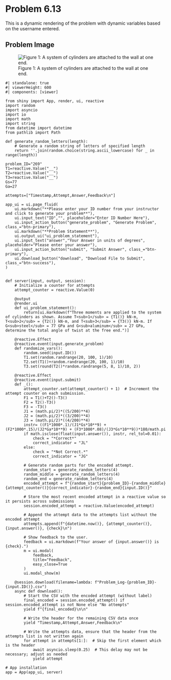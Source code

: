 # Problem 6.13 {.unnumbered}

This is a dynamic rendering of the problem with dynamic variables based on the username entered. 

## Problem Image

![Figure 1: A system of cylinders are attached to the wall at one end.  ](images/269.png){fig-alt="A system of cylinders are attached to the wall at one end. The first torque is applied at the connection of the cylidner attached to the wall made of steel with the cylinder made of aluminum. The second torque is applied at the connection between the cylinder made of aluminum and the second cylinder made of steel. The third torque is applied at the free end. The first cyliner has length 10 cm and diamter 5 cm. The second cyliner has length 15 cm and diamter  3 cm. The third cyliner has length 8 cm and diamter 4 cm."}

```shinylive-python
#| standalone: true
#| viewerHeight: 600
#| components: [viewer]

from shiny import App, render, ui, reactive
import random
import asyncio
import io
import math
import string
from datetime import datetime
from pathlib import Path

def generate_random_letters(length):
    # Generate a random string of letters of specified length
    return ''.join(random.choice(string.ascii_lowercase) for _ in range(length)) 

problem_ID="269"
T1=reactive.Value("__")
T2=reactive.Value("__")
T3=reactive.Value("__")
Gs=77
Ga=27

attempts=["Timestamp,Attempt,Answer,Feedback\n"]

app_ui = ui.page_fluid(
    ui.markdown("**Please enter your ID number from your instructor and click to generate your problem**"),
    ui.input_text("ID","", placeholder="Enter ID Number Here"),
    ui.input_action_button("generate_problem", "Generate Problem", class_="btn-primary"),
    ui.markdown("**Problem Statement**"),
    ui.output_ui("ui_problem_statement"),
    ui.input_text("answer","Your Answer in units of degrees", placeholder="Please enter your answer"),
    ui.input_action_button("submit", "Submit Answer", class_="btn-primary"),
    ui.download_button("download", "Download File to Submit", class_="btn-success"),
)


def server(input, output, session):
    # Initialize a counter for attempts
    attempt_counter = reactive.Value(0)

    @output
    @render.ui
    def ui_problem_statement():
        return[ui.markdown(f"Three moments are applied to the system of cylinders as shown. Assume T<sub>1</sub> = {T1()} kN-m, T<sub>2</sub> = {T2()} kN-m, and T<sub>3</sub> = {T3()} kN-m. If G<sub>steel</sub> = 77 GPa and G<sub>aluminum</sub> = 27 GPa, determine the total angle of twist at the free end.")]
    
    @reactive.Effect
    @reactive.event(input.generate_problem)
    def randomize_vars():
        random.seed(input.ID())
        T1.set(random.randrange(20, 100, 1)/10)
        T2.set(T1()+random.randrange(20, 100, 1)/10)
        T3.set(round(T2()*random.randrange(5, 8, 1)/10, 2))
        
    @reactive.Effect
    @reactive.event(input.submit)
    def _():
        attempt_counter.set(attempt_counter() + 1)  # Increment the attempt counter on each submission.
        F1 = T1()+T2()-T3()
        F2 = T2()-T3()
        F3 = -T3()
        J1 = (math.pi/2)*((5/200)**4)
        J2 = (math.pi/2)*((3/200)**4)
        J3 = (math.pi/2)*((4/200)**4)
        instr= ((F1*1000*.1)/(J1*Gs*10**9) + (F2*1000*.15)/(J2*Ga*10**9) + (F3*1000*.08)/(J3*Gs*10**9))*180/math.pi
        if math.isclose(float(input.answer()), instr, rel_tol=0.01):
            check = "*Correct*"
            correct_indicator = "JL"
        else:
            check = "*Not Correct.*"
            correct_indicator = "JG"

        # Generate random parts for the encoded attempt.
        random_start = generate_random_letters(4)
        random_middle = generate_random_letters(4)
        random_end = generate_random_letters(4)
        encoded_attempt = f"{random_start}{problem_ID}-{random_middle}{attempt_counter()}{correct_indicator}-{random_end}{input.ID()}"

        # Store the most recent encoded attempt in a reactive value so it persists across submissions
        session.encoded_attempt = reactive.Value(encoded_attempt)

        # Append the attempt data to the attempts list without the encoded attempt
        attempts.append(f"{datetime.now()}, {attempt_counter()}, {input.answer()}, {check}\n")

        # Show feedback to the user.
        feedback = ui.markdown(f"Your answer of {input.answer()} is {check}.")
        m = ui.modal(
            feedback,
            title="Feedback",
            easy_close=True
        )
        ui.modal_show(m)

    @session.download(filename=lambda: f"Problem_Log-{problem_ID}-{input.ID()}.csv")
    async def download():
        # Start the CSV with the encoded attempt (without label)
        final_encoded = session.encoded_attempt() if session.encoded_attempt is not None else "No attempts"
        yield f"{final_encoded}\n\n"
        
        # Write the header for the remaining CSV data once
        yield "Timestamp,Attempt,Answer,Feedback\n"
        
        # Write the attempts data, ensure that the header from the attempts list is not written again
        for attempt in attempts[1:]:  # Skip the first element which is the header
            await asyncio.sleep(0.25)  # This delay may not be necessary; adjust as needed
            yield attempt

# App installation
app = App(app_ui, server)
```
